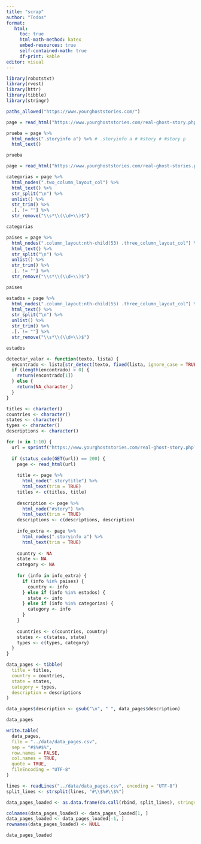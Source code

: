 ```yaml
---
title: "scrap"
author: "Todos"
format:
   html:
     toc: true
     html-math-method: katex
     embed-resources: true
     self-contained-math: true
     df-print: kable
editor: visual
---
```


```r
library(robotstxt)
library(rvest)
library(httr)
library(tibble)
library(stringr)
```

```r
paths_allowed("https://www.yourghoststories.com/")
```

```r
page = read_html("https://www.yourghoststories.com/real-ghost-story.php?story=1")

prueba = page %>%
  html_nodes(".storyinfo a") %>% # .storyinfo a # #story # #story p
  html_text()

prueba
```

```r
page = read_html("https://www.yourghoststories.com/real-ghost-stories.php")

categorias = page %>%
  html_nodes(".two_column_layout_col") %>%
  html_text() %>%
  str_split("\n") %>%
  unlist() %>%
  str_trim() %>%
  .[. != ""] %>%
  str_remove("\\s*\\(\\d+\\)$")

categorias
```

```r
paises = page %>%
  html_nodes(".column_layout:nth-child(53) .three_column_layout_col") %>%
  html_text() %>%
  str_split("\n") %>%
  unlist() %>%
  str_trim() %>%
  .[. != ""] %>%
  str_remove("\\s*\\(\\d+\\)$")

paises
```

```r
estados = page %>%
  html_nodes(".column_layout:nth-child(55) .three_column_layout_col") %>%
  html_text() %>%
  str_split("\n") %>%
  unlist() %>%
  str_trim() %>%
  .[. != ""] %>%
  str_remove("\\s*\\(\\d+\\)$")

estados
```

```r
detectar_valor <- function(texto, lista) {
  encontrado <- lista[str_detect(texto, fixed(lista, ignore_case = TRUE))]
  if (length(encontrado) > 0) {
    return(encontrado[1])
  } else {
    return(NA_character_)
  }
}
```

```r
titles <- character()
countries <- character()
states <- character()
types <- character()
descriptions <- character()

for (x in 1:10) {
  url = sprintf("https://www.yourghoststories.com/real-ghost-story.php?story=%d", x)
  
  if (status_code(GET(url)) == 200) {
    page <- read_html(url)
    
    title <- page %>%
      html_node(".storytitle") %>%
      html_text(trim = TRUE)
    titles <- c(titles, title)
    
    description <- page %>%
      html_node("#story") %>%
      html_text(trim = TRUE)
    descriptions <- c(descriptions, description)
    
    info_extra <- page %>%
      html_nodes(".storyinfo a") %>%
      html_text(trim = TRUE)
    
    country <- NA
    state <- NA
    category <- NA
    
    for (info in info_extra) {
      if (info %in% paises) {
        country <- info
      } else if (info %in% estados) {
        state <- info
      } else if (info %in% categorias) {
        category <- info
      }
    }
    
    countries <- c(countries, country)
    states <- c(states, state)
    types <- c(types, category)
  }
}

data_pages <- tibble(
  title = titles,
  country = countries,
  state = states,
  category = types,
  description = descriptions
)

data_pages$description <- gsub("\n", " ", data_pages$description)

data_pages
```

```r
write.table(
  data_pages,
  file = "../data/data_pages.csv",
  sep = "#$%#$%",
  row.names = FALSE,
  col.names = TRUE,
  quote = TRUE,
  fileEncoding = "UTF-8"
)
```

```r
lines <- readLines("../data/data_pages.csv", encoding = "UTF-8")
split_lines <- strsplit(lines, "#\\$%#\\$%")

data_pages_loaded <- as.data.frame(do.call(rbind, split_lines), stringsAsFactors = FALSE)

colnames(data_pages_loaded) <- data_pages_loaded[1, ]
data_pages_loaded <- data_pages_loaded[-1, ]
rownames(data_pages_loaded) <- NULL

data_pages_loaded
```

```r

```

